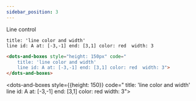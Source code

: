 ```yaml
---
sidebar_position: 3
--- 
```


Line control

```dabl tab showLineNumbers
title: 'line color and width'
line id: A at: [-3,-1] end: [3,1] color: red  width: 3
```
```html tab showLineNumbers
<dots-and-boxes style="height: 150px" code="
    title: 'line color and width'
    line id: A at: [-3,-1] end: [3,1] color: red  width: 3">
</dots-and-boxes>
```
<dots-and-boxes style={{height: 150}} code="
    title: 'line color and width'
    line id: A at: [-3,-1] end: [3,1] color: red  width: 3">
</dots-and-boxes>